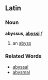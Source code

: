 ==Latin==
===Noun===
'''abyssus, [[Wiktionary Appendix:Latin second declension|abyssi]]''' ''f''

#an [[abyss]]
===Related Words===
*[[abyssal]]
*[[abysmal]]